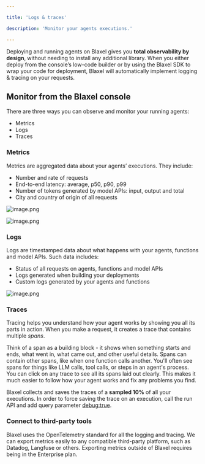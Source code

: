 ```yaml
---

title: 'Logs & traces'

description: 'Monitor your agents executions.'

---
```


Deploying and running agents on Blaxel gives you **total observability by design**, without needing to install any additional library. When you either deploy from the console’s low-code builder or by using the Blaxel SDK to wrap your code for deployment, Blaxel will automatically implement logging & tracing on your requests.

## **Monitor from the Blaxel console**

There are three ways you can observe and monitor your running agents:

- Metrics
- Logs
- Traces

### **Metrics**

Metrics are aggregated data about your agents’ executions. They include:

- Number and rate of requests
- End-to-end latency: average, p50, p90, p99
- Number of tokens generated by model APIs: input, output and total
- City and country of origin of all requests

![image.png](Overview/image.png)

![image.png](Overview/image%201.png)

### **Logs**

Logs are timestamped data about what happens with your agents, functions and model APIs. Such data includes:

- Status of all requests on agents, functions and model APIs
- Logs generated when building your deployments
- Custom logs generated by your agents and functions

![image.png](Overview/image%202.png)

### **Traces**

Tracing helps you understand how your agent works by showing you all its parts in action. When you make a request, it creates a trace that contains multiple *spans*.

Think of a span as a building block - it shows when something starts and ends, what went in, what came out, and other useful details. Spans can contain other spans, like when one function calls another. You'll often see spans for things like LLM calls, tool calls, or steps in an agent's process. You can click on any trace to see all its spans laid out clearly. This makes it much easier to follow how your agent works and fix any problems you find.

Blaxel collects and saves the traces of a **sampled 10%** of all your executions. In order to force saving the trace on an execution, call the run API and add query parameter <debug:true>.

### **Connect to third-party tools**

Blaxel uses the OpenTelemetry standard for all the logging and tracing. We can export metrics easily to any compatible third-party platform, such as Datadog, Langfuse or others. Exporting metrics outside of Blaxel requires being in the Enterprise plan.